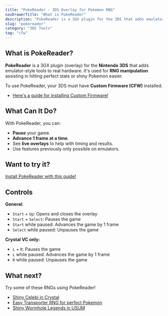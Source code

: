 ```yaml
---
title: "PokeReader - 3DS Overlay for Pokemon RNG"
navDrawerTitle: "What is PokeReader"
description: "PokeReader is a 3GX plugin for the 3DS that adds emulator-style tools like pausing, frame advancing, and overlays - perfect for RNG manipulation on real hardware."
slug: "pokereader"
category: "3DS Tools"
tag: "cfw"
---
```


## What is PokeReader?

**PokeReader** is a 3GX plugin (overlay) for the **Nintendo 3DS** that adds emulator-style tools to real hardware. It's used for **RNG manipulation** assisting in hitting perfect stats or shiny Pokemon easier.

To use PokeReader, your 3DS must have **Custom Firmware (CFW)** installed.

- [Here's a guide for installing Custom Firmware!](https://3ds.hacks.guide/)

## What Can It Do?

With PokeReader, you can:

- **Pause** your game.
- **Advance 1 frame at a time**.
- See **live overlays** to help with timing and results.
- Use features previously only possible on emulators.

## Want to try it?

[Install PokeReader with this guide!](/install-pokereader)

## Controls

**General:**

- `Start` + `Up`: Opens and closes the overlay
- `Start` + `Select`: Pauses the game
- `Start` while paused: Advances the game by 1 frame
- `Select` while paused: Unpauses the game

**Crystal VC only:**

- `L` + `R`: Pauses the game
- `L` while paused: Advances the game by 1 frame
- `R` while paused: Unpauses the game

## What next?

Try some of these RNGs using PokeReader!

- [Shiny Celebi in Crystal](/gen2-celebi)
- [Easy Transporter RNG for perfect Pokemon](/transporter-rng-offline)
- [Shiny Wormhole Legends in USUM](/retail-usum-wormhole)
